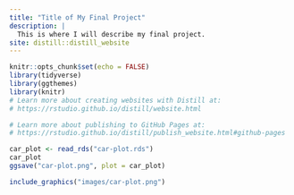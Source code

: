 ```yaml
---
title: "Title of My Final Project"
description: |
  This is where I will describe my final project.
site: distill::distill_website
---
```


```r
knitr::opts_chunk$set(echo = FALSE)
library(tidyverse)
library(ggthemes)
library(knitr)
# Learn more about creating websites with Distill at:
# https://rstudio.github.io/distill/website.html

# Learn more about publishing to GitHub Pages at:
# https://rstudio.github.io/distill/publish_website.html#github-pages

```

```r
car_plot <- read_rds("car-plot.rds")
car_plot
ggsave("car-plot.png", plot = car_plot)
```

```r
include_graphics("images/car-plot.png")
```


